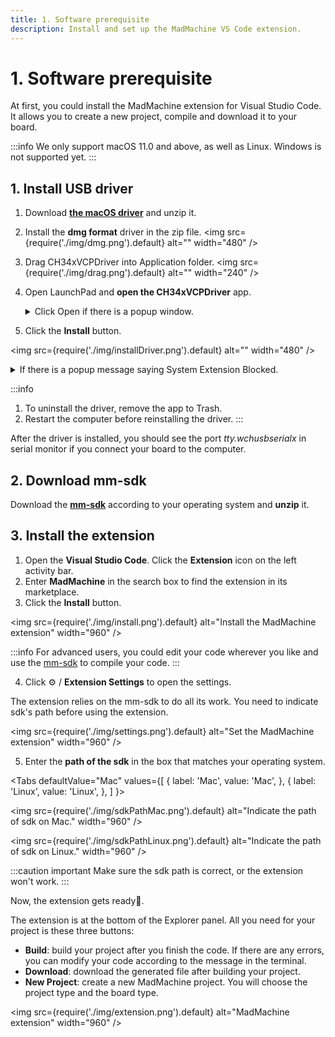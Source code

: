 ```yaml
---
title: 1. Software prerequisite
description: Install and set up the MadMachine VS Code extension.
---
```



# 1. Software prerequisite

At first, you could install the MadMachine extension for Visual Studio Code. It allows you to create a new project, compile and download it to your board. 

:::info
We only support macOS 11.0 and above, as well as Linux. Windows is not supported yet. 
:::


<div className='row row--no-gutters'>
  <ReactPlayer
    url='https://youtu.be/B5H6tOMcefI?si=DtokZEP6EBhPz1EQ'
    controls={true}
  />
</div>

## 1. Install USB driver 

1. Download **[the macOS driver](../../learn/preparation/img/CH341SER_MAC.ZIP)** and unzip it. 
2. Install the **dmg format** driver in the zip file. 
<img
  src={require('./img/dmg.png').default}
  alt="" width="480"
/>

3. Drag CH34xVCPDriver into Application folder.
<img
  src={require('./img/drag.png').default}
  alt="" width="240"
/>

4. Open LaunchPad and **open the CH34xVCPDriver** app. 

    <details>
      <summary> Click Open if there is a popup window. </summary>
    <img
      src={require('./img/openDriver.png').default}
      alt="" width="240"
    />
    </details>

5. Click the **Install** button.

  <img
    src={require('./img/installDriver.png').default}
    alt="" width="480"
  />

  <details>
    <summary> If there is a popup message saying System Extension Blocked. </summary>

  Click Open System Settings button.
  <img
    src={require('./img/openSystemSettings.png').default}
    alt="" width="240"
  />

  Click Allow.
  <img
    src={require('./img/allow.png').default}
    alt="" width="480"
  />

  The driver is installed successfully.
  <img
    src={require('./img/installed.png').default}
    alt="" width="240"
  />
  </details>

:::info
1. To uninstall the driver, remove the app to Trash.
2. Restart the computer before reinstalling the driver.
:::

After the driver is installed, you should see the port _tty.wchusbserialx_ in serial monitor if you connect your board to the computer.

## 2. Download mm-sdk

Download the **[mm-sdk](https://github.com/madmachineio/mm-sdk/releases/tag/0.9.0-alpha.4)** according to your operating system and **unzip** it.

## 3. Install the extension

1. Open the **Visual Studio Code**. Click the **Extension** icon on the left activity bar.
2. Enter **MadMachine** in the search box to find the extension in its marketplace.
3. Click the **Install** button. 

<img
  src={require('./img/install.png').default}
  alt="Install the MadMachine extension" width="960"
/>


:::info
For advanced users, you could edit your code wherever you like and use the [mm-sdk](../advanced/mm-sdk) to compile your code.
:::

4. Click ⚙️ / **Extension Settings** to open the settings.
  
  The extension relies on the mm-sdk to do all its work. You need to indicate sdk's path before using the extension.

<img
  src={require('./img/settings.png').default}
  alt="Set the MadMachine extension" width="960"
/>

5. Enter the **path of the sdk** in the box that matches your operating system.



<Tabs
  defaultValue="Mac"
  values={[
    { label: 'Mac', value: 'Mac', },
    { label: 'Linux', value: 'Linux', },
  ]
}>

<TabItem value="Mac">

<img
  src={require('./img/sdkPathMac.png').default}
  alt="Indicate the path of sdk on Mac." width="960"
/>

</TabItem>
<TabItem value="Linux">

<img
  src={require('./img/sdkPathLinux.png').default}
  alt="Indicate the path of sdk on Linux." width="960"
/>

</TabItem>
</Tabs>


:::caution important
Make sure the sdk path is correct, or the extension won't work.
:::

Now, the extension gets ready👏.

The extension is at the bottom of the Explorer panel. All you need for your project is these three buttons:

- **Build**: build your project after you finish the code. If there are any errors, you can modify your code according to the message in the terminal.
- **Download**: download the generated file after building your project.
- **New Project**: create a new MadMachine project. You will choose the project type and the board type.

<img
  src={require('./img/extension.png').default}
  alt="MadMachine extension" width="960"
/>